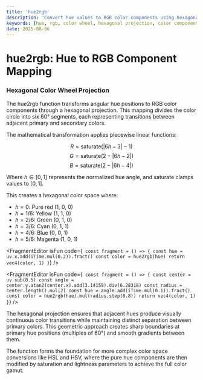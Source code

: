 ```yaml
---
title: 'hue2rgb'
description: 'Convert hue values to RGB color components using hexagonal color wheel projection'
keywords: [hue, rgb, color wheel, hexagonal projection, color components]
date: 2025-08-06
---
```



# hue2rgb: Hue to RGB Component Mapping

### Hexagonal Color Wheel Projection

The hue2rgb function transforms angular hue positions to RGB color components through a hexagonal projection. This mapping divides the color circle into six 60° segments, each representing transitions between adjacent primary and secondary colors.

The mathematical transformation applies piecewise linear functions:

$$R = \text{saturate}(|6h - 3| - 1)$$
$$G = \text{saturate}(2 - |6h - 2|)$$
$$B = \text{saturate}(2 - |6h - 4|)$$

Where $h \in [0, 1]$ represents the normalized hue angle, and saturate clamps values to $[0, 1]$.

This creates a hexagonal color space where:

- $h = 0$: Pure red (1, 0, 0)
- $h = 1/6$: Yellow (1, 1, 0)
- $h = 2/6$: Green (0, 1, 0)
- $h = 3/6$: Cyan (0, 1, 1)
- $h = 4/6$: Blue (0, 0, 1)
- $h = 5/6$: Magenta (1, 0, 1)

<FragmentEditor
        isFun
        code={`
const fragment = () => {
        const hue = uv.x.add(iTime.mul(0.2)).fract()
        const color = hue2rgb(hue)
        return vec4(color, 1)
}`}
/>

<FragmentEditor
        isFun
        code={`
const fragment = () => {
        const center = uv.sub(0.5)
        const angle = center.y.atan2(center.x).add(3.14159).div(6.28318)
        const radius = center.length().mul(2)
        const hue = angle.add(iTime.mul(0.1)).fract()
        const color = hue2rgb(hue).mul(radius.step(0.8))
        return vec4(color, 1)
}`}
/>

The hexagonal projection ensures that adjacent hues produce visually continuous color transitions while maintaining distinct separation between primary colors. This geometric approach creates sharp boundaries at primary hue positions (multiples of 60°) and smooth gradients between them.

The function forms the foundation for more complex color space conversions like HSL and HSV, where the pure hue components are then modified by saturation and lightness parameters to achieve the full color gamut.
